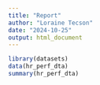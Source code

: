 ```yaml
---
title: "Report"
author: "Loraine Tecson"
date: "2024-10-25"
output: html_document
---
```


```r
library(datasets)
data(hr_perf_dta)
summary(hr_perf_dta)
```